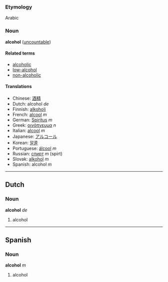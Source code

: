 ===Etymology===
Arabic

===Noun===
'''alcohol''' ([[uncountable]])

====Related terms====
*[[alcoholic]]
*[[low-alcohol]]
*[[non-alcoholic]]

====Translations====
*Chinese: [[酒精]]
*Dutch: alcohol ''de''
*Finnish: [[alkoholi]]
*French: [[alcool]] ''m''
*German: [[Spiritus]] ''m''
*Greek: [[οινόπνευμα]] ''n''
*Italian: [[alcool]] ''m''
*Japanese: [[アルコール]]
*Korean: [[알콜]]
*Portuguese: [[álcool]] ''m''
*Russian: [[спирт]] ''m'' (spirt)
*Slovak: [[alkohol]] ''m''
*Spanish: alcohol ''m''

----

==Dutch==
===Noun===
'''alcohol''' ''de''

# alcohol

----

==Spanish==
===Noun===
'''alcohol''' ''m''

# alcohol